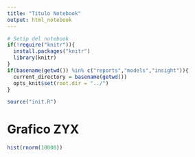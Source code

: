 ```yaml
---
title: "Titulo Notebook"
output: html_notebook
---
```


```r
# Setip del notebook
if(!require("knitr")){
  install.packages("knitr")
  library(knitr)
}
if(basename(getwd()) %in% c("reports","models","insight")){
  current_directory = basename(getwd())
  opts_knit$set(root.dir = "../")
}
```

```r
source("init.R")
```


# Grafico ZYX

```r
hist(rnorm(10000))
```


